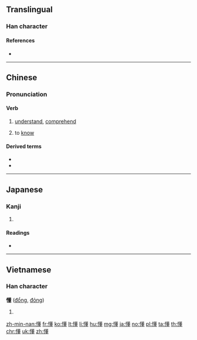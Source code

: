 ==Translingual==

===Han character===
{{Han char|rn=61|rad=心|as=13|sn=16|four=94014|canj=PTHG|ids=⿰忄董}}

====References====
* {{Han ref|kx=0405.120|dkj=11320|dj=0745.220|hdz=42353.060|uh=61C2|ud=25026|bh=C0B4|bd=49332}}

----

==Chinese==
{{zh-forms}}

===Pronunciation===
{{zh-pron
|m=dǒng
|c=dung2
|h=pfs=túng
|mn=táng/tóng
|mn_note=tóng is literary (文)
|w=2ton
|mc=y
|oc=y
|ma=y
|cat=v}}

====Verb====
{{zh-verb}}

# {{lb|zh|Beginning Mandarin|sort=dong3}} [[understand]], [[comprehend]]
#: {{zh-usex|我 懂 了。|I see}}
#: {{zh-usex|他 的 話 我 聽懂 了。|I understand what he said.}}
# to [[know]]
#: {{zh-usex|懂 禮貌|to have good manners}}

====Derived terms====
* {{zh-l|聽懂/听懂}}
* {{zh-l|看懂}}

----

==Japanese==

===Kanji===
{{ja-kanji|grade=|rs=心13}}

# {{defn|lang=ja|sort=心13}}

====Readings====
* {{ja-readings|on=[[とう]] (tō), [[つ]] (tsu)|kun=[[みだれる]] (midareru)}}

----

==Vietnamese==

===Han character===
'''懂''' ([[đổng]], [[đỏng]])

# {{defn|lang=vi}}

[[zh-min-nan:懂]]
[[fr:懂]]
[[ko:懂]]
[[lt:懂]]
[[li:懂]]
[[hu:懂]]
[[mg:懂]]
[[ja:懂]]
[[no:懂]]
[[pl:懂]]
[[ta:懂]]
[[th:懂]]
[[chr:懂]]
[[uk:懂]]
[[zh:懂]]